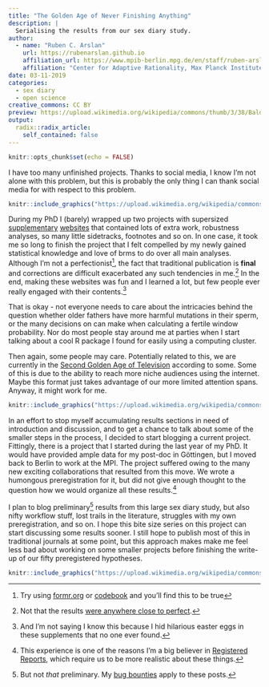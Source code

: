 ```yaml
---
title: "The Golden Age of Never Finishing Anything"
description: |
  Serialising the results from our sex diary study.
author:
  - name: "Ruben C. Arslan"
    url: https://rubenarslan.github.io
    affiliation_url: https://www.mpib-berlin.mpg.de/en/staff/ruben-arslan
    affiliation: "Center for Adaptive Rationality, Max Planck Institute for Human Development, Berlin" 
date: 03-11-2019
categories: 
  - sex diary
  - open science
creative_commons: CC BY
preview: https://upload.wikimedia.org/wikipedia/commons/thumb/3/38/Baldomer_Gili_Roig._La_Sagrada_Fam%C3%ADlia%2C_1905_Copia_moderna_del_negatiu_original_de_vidre.jpg/981px-Baldomer_Gili_Roig._La_Sagrada_Fam%C3%ADlia%2C_1905_Copia_moderna_del_negatiu_original_de_vidre.jpg
output:
  radix::radix_article:
    self_contained: false
---
```


```r
knitr::opts_chunk$set(echo = FALSE)
```


I have too many unfinished projects. Thanks to social media, I know I'm not alone with
this problem, but this is probably the only thing I can thank social media for with respect to this problem.

<aside>
```r
knitr::include_graphics("https://upload.wikimedia.org/wikipedia/commons/thumb/3/38/Baldomer_Gili_Roig._La_Sagrada_Fam%C3%ADlia%2C_1905_Copia_moderna_del_negatiu_original_de_vidre.jpg/981px-Baldomer_Gili_Roig._La_Sagrada_Fam%C3%ADlia%2C_1905_Copia_moderna_del_negatiu_original_de_vidre.jpg")
```
</aside>

During my PhD I (barely) wrapped up two projects with supersized [supplementary](https://rubenarslan.github.io/ovulatory_shifts/) [websites](https://rubenarslan.github.io/paternal_age_fitness/) that contained lots of extra work, robustness analyses, so many little sidetracks, footnotes and so on. In one case, it took me so long to finish the project that I felt compelled by my newly gained statistical knowledge and love of brms to do over all main analyses. Although I'm not a perfectionist^[Try using [formr.org](https://formr.org) or [codebook](https://github.com/rubenarslan/formr.org) and you'll find this to be true], the fact that traditional publication is __final__ and corrections are difficult exacerbated any such tendencies in me.^[Not that the results [were anywhere close to perfect](../2018-10-26-on-making-mistakes-and-my-bug-bounty-program/).] In the end, making these websites was fun and I learned a lot, but few people ever really engaged with their contents.^[And I'm not saying I know this because I hid hilarious easter eggs in these supplements that no one ever found.]

That is okay - not everyone needs to care about the intricacies behind the question whether older fathers have more harmful mutations in their sperm, or the many decisions on can make when calculating a fertile window probability. Nor do most people stay around me at parties when I start talking about a cool R package I found for easily using a computing cluster.

Then again, some people may care. Potentially related to this, we are currently in the [Second Golden Age of Television](https://en.wikipedia.org/wiki/Golden_Age_of_Television_(2000s%E2%80%93present)) according to some. Some of this is due to the ability to reach more niche audiences using the internet. Maybe this format just takes advantage of our more limited attention spans. Anyway, it might work for me.

<aside>
```r
knitr::include_graphics("https://upload.wikimedia.org/wikipedia/commons/thumb/8/83/Tour_de_babel.jpeg/1024px-Tour_de_babel.jpeg")
```
</aside>

In an effort to stop myself accumulating results sections in need of introduction and discussion, and to get a chance to talk about some of the smaller steps in the process, I decided to start blogging a current project. Fittingly, there is a project that I started during the last year of my PhD. It would have provided ample data for my post-doc in Göttingen, but I moved back to Berlin to work at the MPI. The project suffered owing to the many new exciting collaborations that resulted from this move. We wrote a humongous preregistration for it, but did not give enough thought to the question how we would organize all these results.^[This experience is one of the reasons I'm a big believer in [Registered Reports](https://cos.io), which require us to be more realistic about these things.]

I plan to blog preliminary^[But not _that_ preliminary. My [bug bounties](../bug_bounty.html) apply to these posts.] results from this large sex diary study, but also nifty workflow stuff, lost trails in the literature, struggles with my own preregistration, and so on. I hope this bite size series on this project can start discussing some results sooner. I still hope to publish most of this in traditional journals at some point, but this approach makes make me feel less bad about working on some smaller projects before finishing the write-up of our fifty preregistered hypotheses.

```r
knitr::include_graphics("https://upload.wikimedia.org/wikipedia/commons/thumb/2/22/BBI_2010-07-23_5.JPG/1024px-BBI_2010-07-23_5.JPG")
```

